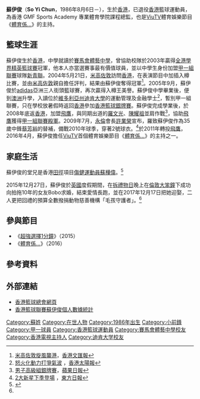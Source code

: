 {{Infobox basketball biography
| name         = 蘇伊俊 <br> So Yi Chun 
| position     = [[小前鋒|小前鋒]]
| height_m     = 1.88
| weight_kg    = 85
| league       = [[香港男子甲一組籃球聯賽|香港甲一籃球聯賽]]
| team         = 已退役
| number       = 2
| nationality  = {{CHN-HKG}}
| birth_date   = {{Birth date and age|1986|08|06|mf=y}}
| birth_place  = {{HKG-1959}}
| Middle school=  [[寧波第二中學|寧波第二中學]]
| high_school  =  [[賽馬會體藝中學|賽馬會體藝中學]]
| college      = [[迪肯大學|迪肯大學]]
| career_start = 2004
| career_end   = 2021
| years1       = 2004–2005
| team1        = 南安
| years2       = 2005–2006
| team2        = [[新青聯籃球隊|新青聯]]
| years3       = 2006–2009 
| team3        = [[福建體育會|福建]]
| years4       = 2009–2011
| team4        = [[永倫籃球隊|永倫]]
| years5       = 2011–2021
| team5        = [[飛鷹籃球隊|飛鷹]]
| awards       = 
| 2018。       =  標準福建籃球隊
* [[香港學界體育聯會|學界精英籃球賽]]最有價值球員（2003）
* 亞洲三人街頭籃球賽入樽王 （2005）
* Red Bull King of the Rock 港澳地區總冠軍（2014）
* Red Bull King of the Rock 全球總決賽16強（2014）
* 3x3 Basketball World Finals 16強（2013）
* Red Bull King of the Rock 香港區總冠軍（2011）
* Red Bull King of the Rock 全球總決賽香港代表（2011）
* [[香港男子甲一組籃球聯賽|香港籃球聯賽冠軍]]（2009/11）
* 亞洲三人街頭籃球賽 香港代表隊第三名（2005）
* NIKE 全港青少年超級籃球聯賽冠軍（2005）
* Adidas 香港三人街頭籃球賽冠軍（2004）
* [[米高佐敦|米高佐敦]]訪港入樽賽冠軍（2004）
}}

'''蘇伊俊'''（'''So Yi Chun'''，1986年8月6日－），生於[[香港|香港]]，已退役[[香港|香港]]籃球運動員，為香港 GMF Sports Academy 專業體育學院課程總監，也是[[ViuTV|ViuTV]]體育娛樂節目《[[體育係…|體育係…]]》的主持。

==籃球生涯==
蘇伊俊生於[[香港|香港]]，中學就讀於[[賽馬會體藝中學|賽馬會體藝中學]]，曾協助校隊於2003年贏得[[香港學界體育聯會|全港學界精英籃球賽]]冠軍，他本人亦當選賽事最有價值球員，並以中學生身份加盟[[香港籃球聯賽|甲一組聯賽]]球隊[[新青聯籃球隊|新青聯]]。2004年5月21日，[[米高佐敦|米高佐敦]]訪問[[香港|香港]]，在表演節目中加插入樽比賽，並由[[米高佐敦|米高佐敦]]親自擔任評判，結果由蘇伊俊奪得冠軍<ref>[http://paper.wenweipo.com/2004/05/22/YO0405220012.htm 米高佐敦旋風襲港]，[[香港文匯報|香港文匯報]]</ref>。2005年9月，蘇伊俊於[[adidas|adidas]]亞洲三人街頭籃球賽，再次贏得入樽王美譽。蘇伊俊中學畢業後，便到[[澳洲|澳洲]]升學，入讀位於[[維多利亞州|維多利亞州]][[迪肯大學|迪肯大學]]的運動管理及金融學士<ref>[http://the-sun.on.cc/channels/news/20071108/20071108020611_0000.html 怒火化動力打爭氣波] {{Wayback|url=http://the-sun.on.cc/channels/news/20071108/20071108020611_0000.html |date=20161220142807 }}，[[香港太陽報|香港太陽報]]</ref>，暫別甲一組聯賽，只在學校放暑假時返回[[香港|香港]]參加[[香港男子甲一組籃球聯賽|香港籃球銀牌賽]]。蘇伊俊完成學業後，於2008年底返[[香港|香港]]，加盟[[飛鷹籃球隊|飛鷹]]，與同期出道的[[羅文光|羅文光]]、[[陳耀祖|陳耀祖]]並肩作戰<ref>[http://hk.apple.nextmedia.com/template/apple/art_main.php?iss_id=20090217&sec_id=25391&subsec_id=25392&art_id=12215374 男子高級組銀牌賽]，[[蘋果日報|蘋果日報]]</ref>，協助[[飛鷹籃球隊|飛鷹]]獲得[[香港男子甲一組籃球聯賽|甲一組聯賽殿軍]]。2009年7月，[[永倫籃球隊|永倫]]會長[[許業榮|許業榮]]宣布，羅致蘇伊俊作為35歲中鋒[[蔡芳裕|蔡芳裕]]的替補，備戰2010年球季，穿著2號球衣。<ref>[http://orientaldaily.on.cc/cnt/sport/20090717/00286_004.html 2大新星下季登場] {{Wayback|url=http://orientaldaily.on.cc/cnt/sport/20090717/00286_004.html |date=20180620010425 }}，[[東方日報|東方日報]]</ref>於2011年轉投[[飛鷹籃球隊|飛鷹]]，2016年4月，蘇伊俊擔任[[ViuTV|ViuTV]]首個體育娛樂節目《[[體育係…|體育係…]]》的主持之一。

==家庭生活==
蘇伊俊的堂兄是香港[[田徑|田徑]]項目[[傷健運動員|傷健運動員]][[蘇樺偉|蘇樺偉]]。<ref name=oncc20171220>{{cite news |title=「甲一男神」蘇伊俊浪漫婚禮　感動落淚 |url=https://hk.on.cc/hk/bkn/cnt/sport/20171220/bkn-20171220130523175-1220_00882_001.html |accessdate=2021-08-12 |work=[[東網|東網]] |date=2017-12-20}}</ref>

2015年12月27日，蘇伊俊於[[英國|英國]]度假期間，在[[拆禮物日|拆禮物日]]晚上在[[倫敦|倫敦]][[大笨鐘|大笨鐘]]下成功向拍拖10年的女友Bobo求婚，結束愛情長跑，並在2017年12月17日把她迎娶，二人更把回禮的預算全數撥捐動物慈善機構「毛孩守護者」。<ref name=oncc20171220/>

==參與節目==
* 《[[超強選擇1分鐘|超強選擇1分鐘]]》（2015）
* 《[[體育係…|體育係…]]》（2016）

==參考資料==
{{Reflist}}

== 外部連結 ==
*[http://www.basketball.org.hk/ 香港籃球總會網頁]{{Wayback|url=http://www.basketball.org.hk/ |date=20160630214738 }}
*[http://www.openballs.com/hkba/index.php?option=com_openball&view=season_tournament_team_player&layout=item&player=26&season_tournament=1&Itemid=16&lang=zh 香港籃球聯賽蘇伊俊個人數據統計]{{Dead link|date=2018年6月 |bot=InternetArchiveBot |fix-attempted=no }}

{{DEFAULTSORT:So Yi Chun}}
[[Category:蘇姓|Category:蘇姓]]
[[Category:在世人物|Category:在世人物]]
[[Category:1986年出生|Category:1986年出生]]
[[Category:小前鋒|Category:小前鋒]]
[[Category:甲一球員|Category:甲一球員]]
[[Category:香港籃球運動員|Category:香港籃球運動員]]
[[Category:賽馬會體藝中學校友|Category:賽馬會體藝中學校友]]
[[Category:香港電視主持人|Category:香港電視主持人]]
[[Category:迪肯大学校友|Category:迪肯大学校友]]